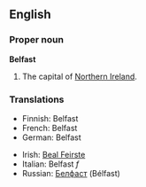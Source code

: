 ==English==

===Proper noun===
{{wikipedia}}
'''Belfast'''

# The capital of [[Northern Ireland]].

===Translations===
{{top}}
*Finnish: Belfast
*French: Belfast
*German: Belfast
{{mid}}
*Irish: [[Beal Feirste]]
*Italian: Belfast ''f''
*Russian: [[Белфаст]] (Bélfast) {{m}}
{{bottom}}
